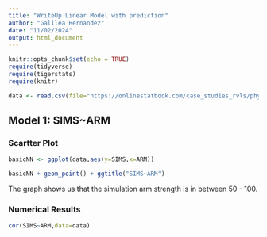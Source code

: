 ```yaml
---
title: "WriteUp Linear Model with prediction"
author: "Galilea Hernandez"
date: "11/02/2024"
output: html_document
---
```


```r
knitr::opts_chunk$set(echo = TRUE)
require(tidyverse)
require(tigerstats)
require(knitr)

data <- read.csv(file="https://onlinestatbook.com/case_studies_rvls/physical_strength/data.txt",sep="",header=TRUE)  
```

## Model 1: SIMS~ARM
### Scartter Plot

```r
basicNN <- ggplot(data,aes(y=SIMS,x=ARM))
```


```r
basicNN + geom_point() + ggtitle("SIMS~ARM")
```

The graph shows us that the simulation arm strength is in between 50 - 100.

### Numerical Results  

```r
cor(SIMS~ARM,data=data)
```
